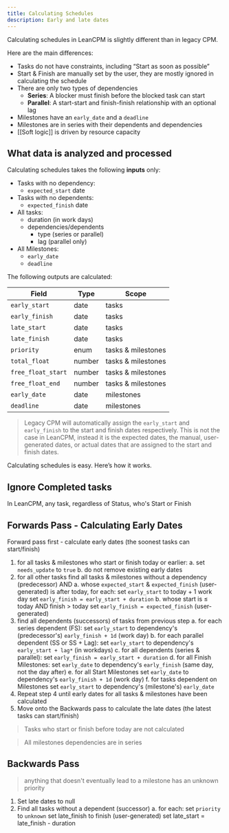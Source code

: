 ```yaml
---
title: Calculating Schedules
description: Early and late dates
---
```


Calculating schedules in LeanCPM is slightly different than in legacy CPM.

Here are the main differences:
- Tasks do not have constraints, including “Start as soon as possible”
- Start & Finish are manually set by the user, they are mostly ignored in calculating the schedule
- There are only two types of dependencies
	- **Series**: A blocker must finish before the blocked task can start
	- **Parallel**: A start-start and finish-finish relationship with an optional lag
- Milestones have an `early_date` and a `deadline`
- Milestones are in series with their dependents and dependencies
- [[Soft logic]] is driven by resource capacity

## What data is analyzed and processed

Calculating schedules takes the following **inputs** only:
- Tasks with no dependency:
	- `expected_start` date
- Tasks with no dependents:
	- `expected_finish` date
- All tasks:
	- duration (in work days)
	- dependencies/dependents
		- type (series or parallel)
		- lag (parallel only)
- All Milestones:
	- `early_date`
	- `deadline`

The following outputs are calculated:

| Field              | Type   | Scope              |
| ------------------ | ------ | ------------------ |
| `early_start`      | date   | tasks              |
| `early_finish`     | date   | tasks              |
| `late_start`       | date   | tasks              |
| `late_finish`      | date   | tasks              |
| `priority`         | enum   | tasks & milestones |
| `total_float`      | number | tasks & milestones |
| `free_float_start` | number | tasks & milestones |
| `free_float_end`   | number | tasks & milestones |
| `early_date`       | date   | milestones         |
| `deadline`         | date   | milestones         |


> Legacy CPM will automatically assign the `early_start` and `early_finish` to the start and finish dates respectively. This is not the case in LeanCPM, instead it is the expected dates, the manual, user-generated dates, or actual dates that are assigned to the start and finish dates. 

Calculating schedules is easy. Here’s how it works.

## Ignore Completed tasks

In LeanCPM, any task, regardless of Status, who's Start or Finish


## Forwards Pass - Calculating Early Dates
Forward pass first - calculate early dates (the soonest tasks can start/finish)
1. for all tasks & milestones who start or finish today or earlier:
	a. set `needs_update` to `true` 
	b. do not remove existing early dates
2. for all other tasks find all tasks & milestones without a dependency (predecessor) AND 
    a. whose `expected_start` & `expected_finish` (user-generated) is after today, for each:
		set `early_start` to today + 1 work day
		set `early_finish = early_start + duration`
	b. whose start is ≤ today AND finish > today
		set `early_finish = expected_finish` (user-generated)
3. find all dependents (successors) of tasks from previous step
    a. for each series dependent (FS):
	    set `early_start` to dependency's (predecessor's) `early_finish + 1d` (work day)
    b. for each parallel dependent (SS or SS + Lag):
	    set `early_start` to dependency's `early_start + lag*` (in workdays)
    c. for all dependents (series & parallel):
	    set `early_finish = early_start + duration`
    d. for all Finish Milestones:
	    set `early_date` to dependency's `early_finish` (same day, not the day after)
    e. for all Start Milestones
	    set `early_date` to dependency's `early_finish + 1d` (work day)
	f. for tasks dependent on Milestones
		set `early_start` to dependency's (milestone's) `early_date`
4. Repeat step 4 until early dates for all tasks & milestones have been calculated
5. Move onto the Backwards pass to calculate the late dates (the latest tasks can start/finish)

> Tasks who start or finish before today are not calculated

> All milestones dependencies are in series

## Backwards Pass
> anything that doesn't eventually lead to a milestone has an unknown priority
1. Set late dates to null
2. Find all tasks without a dependent (successor)
	a. for each:
		set `priority` to `unknown`
		set  late_finish to finish (user-generated)
		set late_start = late_finish - duration
		

